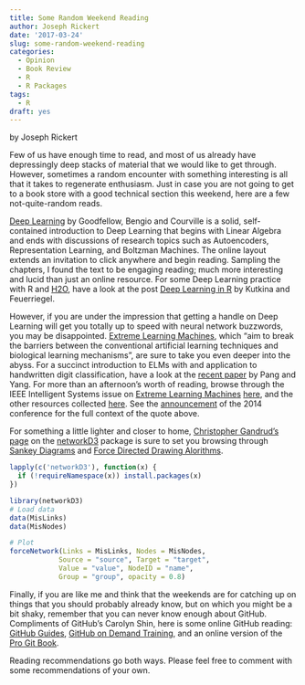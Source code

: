 ```yaml
---
title: Some Random Weekend Reading
author: Joseph Rickert
date: '2017-03-24'
slug: some-random-weekend-reading
categories:
  - Opinion
  - Book Review
  - R
  - R Packages
tags:
  - R
draft: yes
---
```

by Joseph Rickert

Few of us have enough time to read, and most of us already have depressingly deep stacks of material that we would like to get through. However, sometimes a random encounter with something interesting is all that it takes to regenerate enthusiasm. Just in case you are not going to get to a book store with a good technical section this weekend, here are a few not-quite-random reads.

[Deep Learning](http://www.deeplearningbook.org/) by Goodfellow, Bengio and Courville is a solid, self-contained introduction to Deep Learning that begins with Linear Algebra and ends with discussions of research topics such as Autoencoders, Representation Learning, and Boltzman Machines. The online layout extends an invitation to click anywhere and begin reading. Sampling the chapters, I found the text to be engaging reading; much more interesting and lucid than just an online resource. For some Deep Learning practice with R and [H2O](https://h2o-release.s3.amazonaws.com/h2o/rel-slater/9/docs-website/h2o-docs/booklets/DeepLearning_Vignette.pdf), have a look at the post [Deep Learning in R](http://www.rblog.uni-freiburg.de/2017/02/07/deep-learning-in-r/) by Kutkina and Feuerriegel.

 
However, if you are under the impression that getting a handle on Deep Learning will get you totally up to speed with neural network buzzwords, you may be disappointed. [Extreme Learning Machines](https://en.wikipedia.org/wiki/Extreme_learning_machine), which "aim to break the barriers between the conventional artificial learning techniques and biological learning mechanisms", are sure to take you even deeper into the abyss. For a succinct introduction to ELMs with and application to handwritten digit classification, have a look at the [recent paper](https://www.hindawi.com/journals/cin/2016/3049632/) by Pang and Yang. For more than an afternoon's worth of reading, browse through the IEEE Intelligent Systems issue on [Extreme Learning Machines](http://www.ntu.edu.sg/home/egbhuang/pdf/IEEE-IS-ELM.pdf) [here](http://www.ntu.edu.sg/home/egbhuang/), and the other resources collected [here](http://www.ntu.edu.sg/home/egbhuang/pdf/IEEE-IS-ELM.pdf). See the  [announcement](http://www.ntu.edu.sg/home/egbhuang/ELM2014/index.html) of the 2014 conference for the full context of the quote above.

For something a little lighter and closer to home, [Christopher Gandrud's page](https://christophergandrud.github.io/networkD3/) on the [networkD3](https://cran.r-project.org/web/packages/networkD3/index.html) package is sure to set you browsing through [Sankey Diagrams](https://en.wikipedia.org/wiki/Sankey_diagram) and [Force Directed Drawing Alorithms](https://cs.brown.edu/~rt/gdhandbook/chapters/force-directed.pdf).



```r
lapply(c('networkD3'), function(x) {
  if (!requireNamespace(x)) install.packages(x)
})
```    

```r
library(networkD3)
# Load data
data(MisLinks)
data(MisNodes)

# Plot
forceNetwork(Links = MisLinks, Nodes = MisNodes,
            Source = "source", Target = "target",
            Value = "value", NodeID = "name",
            Group = "group", opacity = 0.8)
```   


Finally, if you are like me and think that the weekends are for catching up on things that you should probably already know, but on which you might be a bit shaky, remember that you can never know enough about GitHub. Compliments of GitHub's Carolyn Shin, here is some online GitHub reading: [GitHub Guides](https://guides.github.com/), [GitHub on Demand Training](https://github.com/github/training-kit), and an online version of the [Pro Git Book](https://git-scm.com/book/en/v2).

Reading recommendations go both ways. Please feel free to comment with some recommendations of your own.

#
